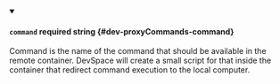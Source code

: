 
<details className="config-field" data-expandable="false" open>
<summary>

#### `command` <span class="config-field-required" data-required="false">required</span> <span class="config-field-type">string</span> <span class="config-field-default"></span> <span class="config-field-enum"></span> {#dev-proxyCommands-command}

Command is the name of the command that should be available in the remote container. DevSpace
will create a small script for that inside the container that redirect command execution to
the local computer.

</summary>



</details>
